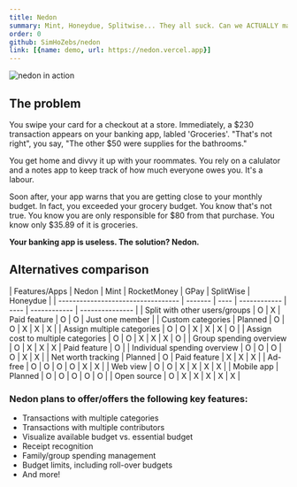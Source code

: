 ```yaml
---
title: Nedon
summary: Mint, Honeydue, Splitwise... They all suck. Can we ACTUALLY manage our finances properly?
order: 0
github: SimHoZebs/nedon
link: [{name: demo, url: https://nedon.vercel.app}]
---
```


![nedon in action](../../assets/nedon-preview.png)

## The problem

You swipe your card for a checkout at a store. Immediately, a $230 transaction appears on your banking app, labled 'Groceries'. "That's not right", you say, "The other $50 were supplies for the bathrooms."

You get home and divvy it up with your roommates. You rely on a calulator and a notes app to keep track of how much everyone owes you. It's a labour.

Soon after, your app warns that you are getting close to your monthly budget. In fact, you exceeded your grocery budget. You know that's not true. You know you are only responsible for $80 from that purchase. You know only $35.89 of it is groceries.

**Your banking app is useless. The solution? Nedon.**

## Alternatives comparison
<div class=" overflow-x-scroll w-full border-slate-800">
| Features/Apps                      | Nedon   | Mint | RocketMoney  | GPay | SplitWise    | Honeydue        |
| ---------------------------------- | ------- | ---- | ------------ | ---- | ------------ | --------------- |
| Split with other users/groups      | O       | X    | Paid feature | O    | O            | Just one member |
| Custom categories                  | Planned | O    | O            | X    | X            | X               |
| Assign multiple categories         | O       | O    | X            | X    | X            | O               |
| Assign cost to multiple categories | O       | O    | X            | X    | X            | O               |
| Group spending overview            | O       | X    | X            | X    | Paid feature | O               |
| Individual spending overview       | O       | O    | O            | O    | X            | X               |
| Net worth tracking                 | Planned | O    | Paid feature | X    | X            | X               |
| Ad-free                            | O       | O    | O            | O    | X            | X               |
| Web view                           | O       | O    | X            | X    | X            | X               |
| Mobile app                         | Planned | O    | O            | O    | O            | O               |
| Open source                        | O       | X    | X            | X    | X            | X               |
</div>

### Nedon plans to offer/offers the following key features:

- Transactions with multiple categories
- Transactions with multiple contributors
- Visualize available budget vs. essential budget
- Receipt recognition
- Family/group spending management
- Budget limits, including roll-over budgets
- And more!
